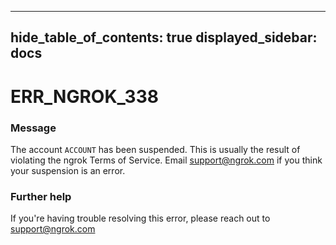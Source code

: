 

---
hide_table_of_contents: true
displayed_sidebar: docs
---


# ERR_NGROK_338

### Message
The account `ACCOUNT` has been suspended.
This is usually the result of violating the ngrok Terms of Service.
Email support@ngrok.com if you think your suspension is an error.

<ErrorDetails error="err_ngrok_338" />



### Further help
If you're having trouble resolving this error, please reach out to [support@ngrok.com](mailto:support@ngrok.com?subject=Help%20with%20ERR_NGROK_338)

